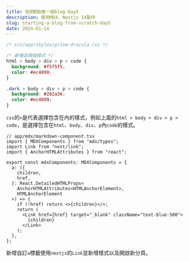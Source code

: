 ```yaml
---
title: 從0開始做一個blog-Day5
description: 使用MDX、Nextjs 14製作
slug: starting-a-blog-from-scratch-day5
date: 2024-01-14
---
```


```css:src/app/styles/prism-dracula.css
/* src/app/styles/prism-dracula.css */

/* 新增這兩個樣式 */
html > body > div > p > code {
  background: #f5f5f5;
  color: #ec4899;
}

.dark > body > div > p > code {
  background: #282a36;
  color: #ec4899;
}
```

`css`的`>`是代表選擇包含在內的樣式，例如上面的`html > body > div > p > code`，是選擇包含在`html`、`body`、`div`、`p`內`code`的樣式。

```typescript:app/mdx/markdown-component.tsx showLineNumbers {7-20}
// app/mdx/markdown-component.tsx
import { MDXComponents } from "mdx/types";
import Link from "next/link";
import { AnchorHTMLAttributes } from "react";

export const mdxComponents: MDXComponents = {
  a: ({
    children,
    href,
  }: React.DetailedHTMLProps<
    AnchorHTMLAttributes<HTMLAnchorElement>,
    HTMLAnchorElement
  >) => {
    if (!href) return <>{children}</>;
    return (
      <Link href={href} target="_blank" className="text-blue-500">
        {children}
      </Link>
    );
  },
};
```

新增自訂`a`標籤使用`nextjs`的`Link`並新增樣式以及開啟新分頁。
